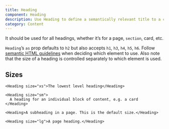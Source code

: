 ```yaml
---
title: Heading
component: Heading
description: Use Heading to define a semantically relevant title to a component, section or page
category: Content
---
```


It should be used for all headings, whether it’s for a page, `section`, card, etc.

`Heading`’s `as` prop defaults to `h2` but also accepts `h1`, `h3`, `h4`, `h5`, `h6`. Follow [semantic HTML guidelines](https://webaim.org/techniques/semanticstructure/) when deciding which element to use. Also note that the size of a heading is controlled separately to which element is used.

## Sizes

```tsx preview
<Heading size="xs">The lowest level heading</Heading>
```

```tsx preview
<Heading size="sm">
  A heading for an individual block of content, e.g. a card
</Heading>
```

```tsx preview
<Heading>A subheading in a page. This is the default size.</Heading>
```

```tsx preview
<Heading size="lg">A page heading.</Heading>
```
